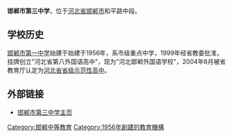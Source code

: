 '''邯郸市第三中学'''，位于[[河北省|河北省]][[邯郸市|邯郸市]]和平路中段。 
==学校历史==
[[邯郸市第一中学|邯郸市第一中学]]始建于始建于1956年，系市级重点中学，1999年经省教委批准，挂牌创立"河北省第八外国语高中"，现为"河北邯郸外国语学校"，2004年6月被省教育厅认定为[[河北省省级示范性高中|河北省省级示范性高中]]。

==外部链接==
* [http://www.hdsdszx.net/ 邯郸市第三中学主页] {{Wayback|url=http://www.hdsdszx.net/ |date=20060420124059 }}
{{河北省示范性普通高级中学}}

[[Category:邯郸中等教育|Category:邯郸中等教育]]
[[Category:1956年創建的教育機構|Category:1956年創建的教育機構]]
